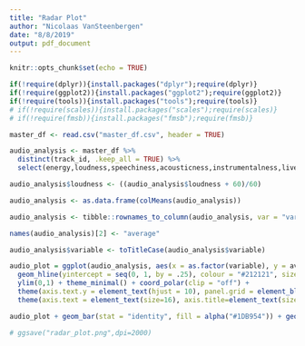 ```yaml
---
title: "Radar Plot"
author: "Nicolaas VanSteenbergen"
date: "8/8/2019"
output: pdf_document
---
```


```r
knitr::opts_chunk$set(echo = TRUE)
```

```r
if(!require(dplyr)){install.packages("dplyr");require(dplyr)}
if(!require(ggplot2)){install.packages("ggplot2");require(ggplot2)}
if(!require(tools)){install.packages("tools");require(tools)}
# if(!require(scales)){install.packages("scales");require(scales)}
# if(!require(fmsb)){install.packages("fmsb");require(fmsb)}
```

```r
master_df <- read.csv("master_df.csv", header = TRUE)

audio_analysis <- master_df %>%
  distinct(track_id, .keep_all = TRUE) %>%
  select(energy,loudness,speechiness,acousticness,instrumentalness,liveness,valence)

audio_analysis$loudness <- ((audio_analysis$loudness + 60)/60)

audio_analysis <- as.data.frame(colMeans(audio_analysis))

audio_analysis <- tibble::rownames_to_column(audio_analysis, var = "variable")

names(audio_analysis)[2] <- "average"

audio_analysis$variable <- toTitleCase(audio_analysis$variable)
```

```r
audio_plot = ggplot(audio_analysis, aes(x = as.factor(variable), y = average)) +
  geom_hline(yintercept = seq(0, 1, by = .25), colour = "#212121", size = 0.2) +
  ylim(0,1) + theme_minimal() + coord_polar(clip = "off") +
  theme(axis.text.y = element_text(hjust = 10), panel.grid = element_blank(), panel.grid.minor = element_line(size = 0.25, linetype = 'solid', colour = "black")) + xlab("") + ylab("") +
  theme(axis.text = element_text(size=16), axis.title=element_text(size = 16, face = "bold"), axis.text.y = element_blank())

audio_plot + geom_bar(stat = "identity", fill = alpha("#1DB954")) + geom_vline(xintercept = seq(0, 360, by = 45), colour = "#535353", size = 0.2)

# ggsave("radar_plot.png",dpi=2000)
```
